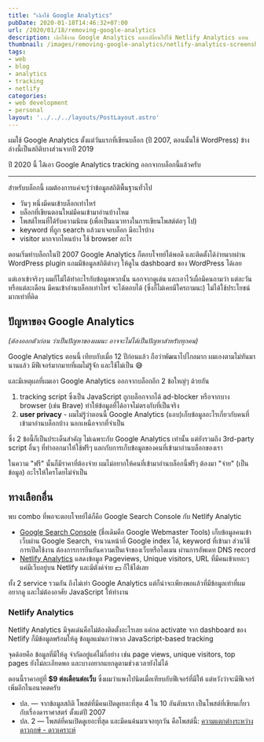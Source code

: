 ```yaml
---
title: "เลิกใช้ Google Analytics"
pubDate: 2020-01-18T14:46:32+07:00
url: /2020/01/18/removing-google-analytics
description: เลิกใช้งาน Google Analytics และเปลี่ยนไปใช้ Netlify Analytics แทน
thumbnail: /images/removing-google-analytics/netlify-analytics-screenshot.png
tags:
- web
- blog
- analytics
- tracking
- netlify
categories:
- web development
- personal
layout: '../../../layouts/PostLayout.astro'
---
```


ผมใช้ Google Analytics ตั้งแต่วันแรกที่เขียนบล็อก (ปี 2007, ตอนนั้นใช้ WordPress)
ข้างล่างนี้เป็นสถิติบางส่วนจากปี 2019

<Picture
  src="/images/removing-google-analytics/audience-overview-2019.png"
  alt="Audience Overview ปี 2019"
  caption="Audience Overview จาก Google Analytics ปี 2019"
/>

<Picture
  src="/images/removing-google-analytics/pageviews-2019.png"
  alt="Pageviews ปี 2019"
  caption="Pageviews จาก Google Analytics ปี 2019"
/>

<Picture
  src="/images/removing-google-analytics/geo-2019.png"
  alt="ข้อมูล user แบ่งตามประเทศ ปี 2019"
  caption="ข้อมูล user แบ่งตามประเทศ ปี 2019 เพิ่งจะมี traffic จากต่างประเทศเข้ามาช่วงปลายปี ที่เริ่มเขียนบล็อกเป็นภาษาอังกฤษ"
/>

ปี 2020 นี้ ได้เอา Google Analytics tracking ออกจากบล็อกนี้แล้วครับ

---

สำหรับบล็อกนี้ ผมต้องการแค่จะรู้ว่าข้อมูลสถิติพื้นฐานทั่วไป

- วันๆ หนึ่งมีคนเข้าบล็อกเท่าไหร่
- บล็อกที่เขียนตอนใหม่มีคนเข้ามาอ่านบ้างไหม
- โพสต์ไหนที่ได้รับความนิยม (เพื่อเป็นแนวทางในการเขียนโพสต์ต่อๆ ไป)
- keyword ที่ถูก search แล้วมาเจอบล็อก มีอะไรบ้าง
- visitor มากจากไหนบ้าง ใช้ browser อะไร

ตอนเริ่มทำบล็อกในปี 2007 Google Analytics ก็ตอบโจทย์ได้พอดี และติดตั้งได้ง่ายมากผ่าน WordPress plugin
แถมมีข้อมูลสถิติต่างๆ ให้ดูใน dashboard ของ WordPress ได้เลย

แต่เอาเข้าจริงๆ ผมก็ไม่ได้ทำอะไรกับข้อมูลพวกนั้น นอกจากดูเล่น
และเอาไว้เผื่อมีคนถามว่า แต่ละวัน หรือแต่ละเดือน มีคนเข้าอ่านบล็อกเท่าไหร่
จะได้ตอบได้ (ซึ่งก็ไม่เคยมีใครถามนะ) ไม่ได้ใช้ประโยชน์มากเท่าที่คิด

## ปัญหาของ Google Analytics

_(ต้องออกตัวก่อน ว่าเป็นปัญหาของผมนะ อาจจะไม่ได้เป็นปัญหาสำหรับทุกคน)_

Google Analytics ตอนนี้ เทียบกับเมื่อ 12 ปีก่อนแล้ว ถือว่าพัฒนาไปไกลมาก
ผมเองตามไม่ทันมานานแล้ว มีฟีเจอร์มากมายที่ผมไม่รู้จัก และใช้ไม่เป็น 😅

และมีเหตุผลที่ผมเอา Google Analytics ออกจากบล็อกอีก 2 ข้อใหญ่ๆ ด้วยกัน

1. tracking script ซึ่งเป็น JavaScript ถูกบล็อกจากได้ ad-blocker หรือจากบาง browser (เช่น Brave) ทำให้ข้อมูลที่ได้อาจไม่ตรงกับที่เป็นจริง
2. **user privacy** - ผมไม่รู้ว่าตอนนี้ Google Analytics (แอบ)เก็บข้อมูลอะไรเกี่ยวกับคนที่เข้ามาอ่านบล็อกบ้าง นอกเหนือจากที่จำเป็น

ซึ่ง 2 ข้อนี้ก็เป็นประเด็นสำคัญ ไม่เฉพาะกับ Google Analytics เท่านั้น
แต่ยังรวมถึง 3rd-party script อื่นๆ ที่ทำออกมาให้ใช้ฟรีๆ
แลกกับการเก็บข้อมูลของคนที่เข้ามาอ่านบล็อกของเรา

ในความ "ฟรี" นั้นก็มีราคาที่ต้องจ่าย ผมไม่อยากให้คนที่เข้ามาอ่านบล็อกนี้ฟรีๆ ต้องมา "จ่าย" (เป็นข้อมูล) อะไรให้ใครโดยไม่จำเป็น

## ทางเลือกอื่น

พบ combo ที่พอจะตอบโจทย์ได้ก็คือ Google Search Console กับ Netlify Analytic

- [Google Search Console](https://search.google.com/search-console/about) (ชื่อเดิมคือ Google Webmaster Tools) เก็บข้อมูลคนเข้าเว็บผ่าน Google Search, จำนวนหน้าที่ Google index ได้, keyword ที่เข้ามา ส่วนวิธีการเปิดใช้งาน ต้องการการยืนยันความเป็นเจ้าของเว็บหรือโดเมน ผ่านการอัพเดท DNS record
- [Netlify Analytics](https://www.netlify.com/products/analytics/) แสดงข้อมูล Pageviews, Unique visitors, URL ที่มีคนเข้าเยอะๆ แค่มีเว็บอยู่บน Netlify และมีตังค์จ่าย 💵 ก็ใช้ได้เลย

ทั้ง 2 service รวมกัน ถึงไม่เท่า Google Analytics แต่ก็น่าจะเพียงพอแล้วที่มีข้อมูลเท่าที่ผมอยากดู
และไม่ต้องอาศัย JavaScript ให้ทำงาน

<Picture
  src="/images/removing-google-analytics/search-console.png"
  alt="google search console screenshot"
  caption="ตัวอย่างข้อมูล search keyword ที่ได้จาก Google Search Console"
/>

### Netlify Analytics

Netlify Analytics มีจุดเด่นคือไม่ต้องติดตั้งอะไรเลย
แค่กด activate จาก dashboard ของ Netlify ก็มีข้อมูลพร้อมให้ดู ข้อมูลแม่นกว่าพวก JavaScript-based tracking

<p class="message--warning">
จุดด้อยคือ ข้อมูลที่มีให้ดู จำกัดอยู่แค่ไม่กี่อย่าง เช่น page views, unique visitors, top pages
ยังไม่ละเอียดพอ และบางอยากแยกดูตามช่วงเวลายังไม่ได้
</p>

ตอนนี้ราคาอยู่ที่ <strong>$9 ต่อเดือนต่อเว็บ</strong>
ซึ่งผมว่าแพงไปนิดเมื่อเทียบกับฟีเจอร์ที่มีให้ แต่หวังว่าจะมีฟีเจอร์เพิ่มอีกในอนาคตครับ

<Picture
  src="/images/removing-google-analytics/netlify-analytics-screenshot.png"
  alt="netlify analytics screenshot"
  caption="Screenshot ของ Netlify Analytics"
/>

- ปล. &mdash; จากข้อมูลสถิติ โพสต์ที่มีคนเปิดดูเยอะที่สุด 4 ใน 10 อันดับแรก เป็นโพสต์ที่เขียนเกี่ยวกับเรื่องดาราศาสตร์ ตั้งแต่ปี 2007
- ปล. 2 &mdash; โพสต์ที่คนเปิดดูเยอะที่สุด และมีคนค้นมาเจอทุกวัน คือโพสต์นี้:
[ความแตกต่างระหว่างดาวฤกษ์ - ดาวเคราะห์](https://armno.in.th/2007/11/03/stars-and-planets-differences/)
